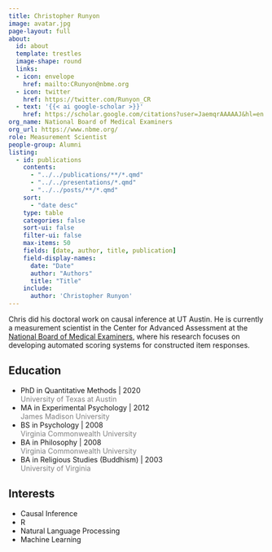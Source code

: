 ```yaml
---
title: Christopher Runyon
image: avatar.jpg
page-layout: full
about:
  id: about
  template: trestles
  image-shape: round
  links:
  - icon: envelope
    href: mailto:CRunyon@nbme.org
  - icon: twitter
    href: https://twitter.com/Runyon_CR
  - text: '{{< ai google-scholar >}}'
    href: https://scholar.google.com/citations?user=JaemqrAAAAAJ&hl=en
org_name: National Board of Medical Examiners
org_url: https://www.nbme.org/
role: Measurement Scientist
people-group: Alumni
listing:
  - id: publications
    contents: 
      - "../../publications/**/*.qmd"
      - "../../presentations/*.qmd"
      - "../../posts/**/*.qmd"
    sort: 
      - "date desc"
    type: table
    categories: false
    sort-ui: false
    filter-ui: false
    max-items: 50
    fields: [date, author, title, publication]
    field-display-names:
      date: "Date"
      author: "Authors"
      title: "Title"
    include: 
      author: 'Christopher Runyon'
---
```


:::::{#about}

Chris did his doctoral work on causal inference at UT Austin. He is currently a measurement scientist in the Center for Advanced Assessment at the [National Board of Medical Examiners](https://www.nbme.org), where his research focuses on developing automated scoring systems for constructed item responses. 

::::{.grid}

::: {.g-col-6}

## Education

- PhD in Quantitative Methods | 2020 <br> [University of Texas at Austin]{style='color:gray;'}
- MA in Experimental Psychology | 2012 <br> [James Madison University]{style='color:gray;'}
- BS in Psychology | 2008 <br> [Virginia Commonwealth University]{style='color:gray;'}
- BA in Philosophy | 2008 <br> [Virginia Commonwealth University]{style='color:gray;'}
- BA in Religious Studies (Buddhism) | 2003 <br> [University of Virginia]{style='color:gray;'}

:::

::: {.g-col-6}

## Interests

- Causal Inference
- R
- Natural Language Processing
- Machine Learning

:::

::::

:::::

:::::{#publications}
:::::

